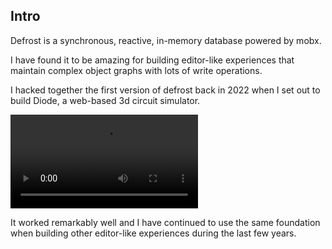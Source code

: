 ## Intro

Defrost is a synchronous, reactive, in-memory database powered by mobx.

I have found it to be amazing for building editor-like experiences that maintain complex object graphs with lots of write operations.

I hacked together the first version of defrost back in 2022 when I set out to build Diode, a web-based 3d circuit simulator.

<video
  src="/diode-demo.mp4"
  className="w-full rounded-xl mb-6 opacity-90"
  controls
/>

It worked remarkably well and I have continued to use the same foundation when building other editor-like experiences during the last few years.
